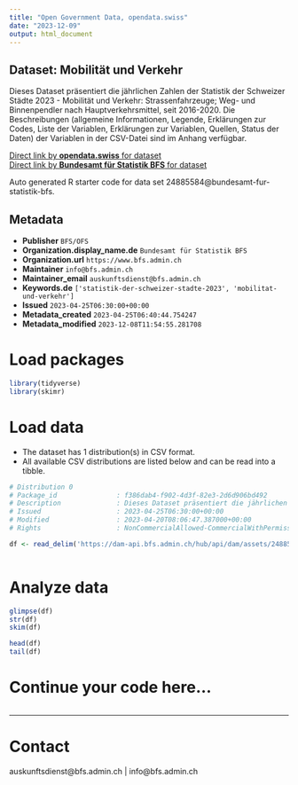 ```yaml
---
title: "Open Government Data, opendata.swiss"
date: "2023-12-09"
output: html_document
---
```


## Dataset: Mobilität und Verkehr

Dieses Dataset präsentiert die jährlichen Zahlen der Statistik der Schweizer Städte 2023 - Mobilität und Verkehr: Strassenfahrzeuge; Weg- und Binnenpendler nach Hauptverkehrsmittel, seit 2016-2020. Die Beschreibungen (allgemeine Informationen, Legende, Erklärungen zur Codes, Liste der Variablen, Erklärungen zur Variablen, Quellen, Status der Daten) der Variablen in der CSV-Datei sind im Anhang verfügbar.

[Direct link by **opendata.swiss** for dataset](https://opendata.swiss/de/dataset/mobilitat-und-verkehr6)<br>
[Direct link by **Bundesamt für Statistik BFS** for dataset](https://www.bfs.admin.ch/asset/de/ts-b-ssv-07-2023)

Auto generated R starter code for data set 24885584@bundesamt-fur-statistik-bfs.

## Metadata

- **Publisher** `BFS/OFS`
- **Organization.display_name.de** `Bundesamt für Statistik BFS`
- **Organization.url** `https://www.bfs.admin.ch`
- **Maintainer** `info@bfs.admin.ch`
- **Maintainer_email** `auskunftsdienst@bfs.admin.ch`
- **Keywords.de** `['statistik-der-schweizer-stadte-2023', 'mobilitat-und-verkehr']`
- **Issued** `2023-04-25T06:30:00+00:00`
- **Metadata_created** `2023-04-25T06:40:44.754247`
- **Metadata_modified** `2023-12-08T11:54:55.281708`


# Load packages

```r

library(tidyverse)
library(skimr)

```

# Load data

-   The dataset has 1 distribution(s) in CSV format.
-   All available CSV distributions are listed below and can be read into a tibble.

```r

# Distribution 0
# Package_id               : f386dab4-f902-4d3f-82e3-2d6d906bd492
# Description              : Dieses Dataset präsentiert die jährlichen Zahlen der Statistik der Schweizer Städte 2023 - Mobilität und Verkehr: Strassenfahrzeuge; Weg- und Binnenpendler nach Hauptverkehrsmittel, seit 2016-2020. Die Beschreibungen (allgemeine Informationen, Legende, Erklärungen zur Codes, Liste der Variablen, Erklärungen zur Variablen, Quellen, Status der Daten) der Variablen in der CSV-Datei sind im Anhang verfügbar.
# Issued                   : 2023-04-25T06:30:00+00:00
# Modified                 : 2023-04-20T08:06:47.387000+00:00
# Rights                   : NonCommercialAllowed-CommercialWithPermission-ReferenceRequired

df <- read_delim('https://dam-api.bfs.admin.ch/hub/api/dam/assets/24885589/master')



```

# Analyze data

```r

glimpse(df)
str(df)
skim(df)

head(df)
tail(df)

```

# Continue your code here...

```r

```

------------------------------------------------------------------------

# Contact

auskunftsdienst@bfs.admin.ch | info@bfs.admin.ch
